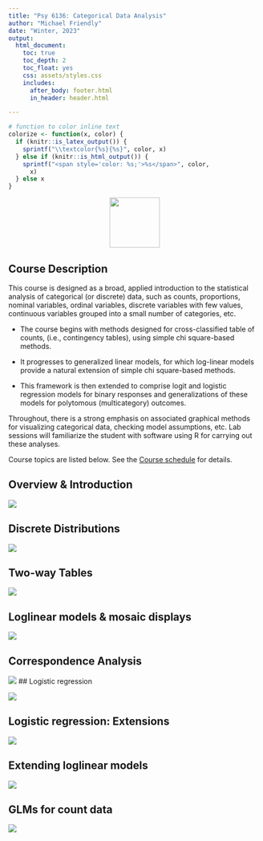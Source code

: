```yaml
---
title: "Psy 6136: Categorical Data Analysis"
author: "Michael Friendly"
date: "Winter, 2023"
output:
  html_document:
    toc: true
    toc_depth: 2
    toc_float: yes
    css: assets/styles.css
    includes:
      after_body: footer.html
      in_header: header.html

---
```


```r
# function to color inline text
colorize <- function(x, color) {
  if (knitr::is_latex_output()) {
    sprintf("\\textcolor{%s}{%s}", color, x)
  } else if (knitr::is_html_output()) {
    sprintf("<span style='color: %s;'>%s</span>", color,
      x)
  } else x
}
```


<center>
<img src="icons/psy6136.png" width="100px"/>
</center>

## Course Description 

This course is designed as a broad, applied introduction to the statistical analysis of categorical (or discrete) data, such as counts, proportions, nominal variables, ordinal variables, discrete variables with few values, continuous variables grouped into a small number of categories, etc. 

* The course begins with methods designed for cross-classified table of counts, (i.e., contingency tables), using simple chi square-based methods. 

* It progresses to generalized linear models, for which log-linear models provide a natural extension of simple chi square-based methods. 

* This framework is then extended to comprise logit and logistic regression models for binary responses and generalizations of these models for polytomous (multicategory) outcomes.

Throughout, there is a strong emphasis on associated graphical methods for visualizing categorical data, checking model assumptions, etc. Lab sessions will familiarize the student with software using R for carrying out these analyses.

Course topics are listed below. See the [Course schedule](schedule.html) for details.

## Overview & Introduction {#overview}

![](images/headers/bertifier.png)

## Discrete Distributions

![](images/headers/dpois-xyplot.png)

## Two-way Tables

![](images/headers/twoway.png)

## Loglinear models & mosaic displays

![](images/headers/loglin.png)

## Correspondence Analysis

![](images/headers/corresp.png)
## Logistic regression

![](images/headers/logistic.png)

## Logistic regression: Extensions

![](images/headers/logistic2.png)

## Extending loglinear models

![](images/headers/loglin2.png)

## GLMs for count data

![](images/headers/countdata.png)

